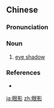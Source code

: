 ==Chinese==
{{zh-forms}}

===Pronunciation===
{{zh-pron
|m=yǎnyǐng
|c=ngaan5 jing2
|cat=n
}}

===Noun===
{{zh-noun}}

# [[eye shadow]]

===References===
* {{pedialite|眼影|lang=zh}}

{{zh-cat|Cosmetics|Eye}}

[[ja:眼影]]
[[zh:眼影]]